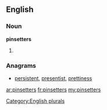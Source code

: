 ==English==

===Noun===
'''pinsetters'''

# {{plural of|[[pinsetter]]}}

===Anagrams===
* [[persistent#English|persistent]], [[presentist#English|presentist]], [[prettiness#English|prettiness]]
[[Category:English plurals]]

[[ar:pinsetters]]
[[fr:pinsetters]]
[[my:pinsetters]]